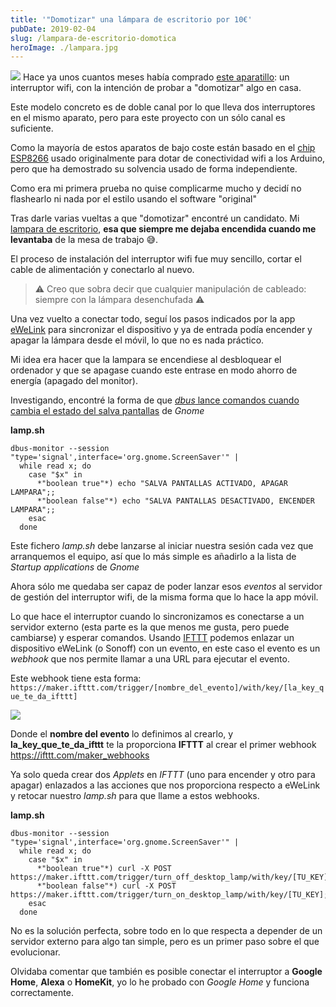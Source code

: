 ```yaml
---
title: '"Domotizar" una lámpara de escritorio por 10€'
pubDate: 2019-02-04
slug: /lampara-de-escritorio-domotica
heroImage: ./lampara.jpg
---
```


![](sonoff.jpg)
Hace ya unos cuantos meses había comprado [este aparatillo](https://amzn.to/2HDOlWM): un interruptor wifi, con la intención de probar a "domotizar" algo en casa.

Este modelo concreto es de doble canal por lo que lleva dos interruptores en el mismo aparato, pero para este proyecto con un sólo canal es suficiente.

Como la mayoría de estos aparatos de bajo coste están basado en el [chip ESP8266](https://es.wikipedia.org/wiki/ESP8266) usado originalmente para dotar de conectividad wifi a los Arduino, pero que ha demostrado su solvencia usado de forma independiente.

Como era mi primera prueba no quise complicarme mucho y decidí no flashearlo ni nada por el estilo usando el software "original"

Tras darle varias vueltas a que "domotizar" encontré un candidato. Mi [lampara de escritorio](https://www.ikea.com/es/es/productos/iluminacion/lamparas-flexo/fors%C3%A5-l%C3%A1mpara-flexo-de-trabajo-niquelado-art-80146763/), **esa que siempre me dejaba encendida cuando me levantaba** de la mesa de trabajo :sweat_smile:.

El proceso de instalación del interruptor wifi fue muy sencillo, cortar el cable de alimentación y conectarlo al nuevo.

> :warning: Creo que sobra decir que cualquier manipulación de cableado: siempre con la lámpara desenchufada :warning:

Una vez vuelto a conectar todo, seguí los pasos indicados por la app [eWeLink](https://sonoff.itead.cc/en/ewelink) para sincronizar el dispositivo y ya de entrada podía encender y apagar la lámpara desde el móvil, lo que no es nada práctico.

Mi idea era hacer que la lampara se encendiese al desbloquear el ordenador y que se apagase cuando este entrase en modo ahorro de energía (apagado del monitor).

Investigando, encontré la forma de que [_dbus_ lance comandos cuando cambia el estado del salva pantallas](https://unix.stackexchange.com/questions/28181/run-script-on-screen-lock-unlock) de _Gnome_

**lamp.sh**

```
dbus-monitor --session "type='signal',interface='org.gnome.ScreenSaver'" |
  while read x; do
    case "$x" in
      *"boolean true"*) echo "SALVA PANTALLAS ACTIVADO, APAGAR LAMPARA";;
      *"boolean false"*) echo "SALVA PANTALLAS DESACTIVADO, ENCENDER LAMPARA";;
    esac
  done
```

Este fichero _lamp.sh_ debe lanzarse al iniciar nuestra sesión cada vez que arranquemos el equipo, así que lo más simple es añadirlo a la lista de _Startup applications_ de _Gnome_

Ahora sólo me quedaba ser capaz de poder lanzar esos _eventos_ al servidor de gestión del interruptor wifi, de la misma forma que lo hace la app móvil.

Lo que hace el interruptor cuando lo sincronizamos es conectarse a un servidor externo (esta parte es la que menos me gusta, pero puede cambiarse) y esperar comandos. Usando [IFTTT](https://ifttt.com/) podemos enlazar un dispositivo eWeLink (o Sonoff) con un evento, en este caso el evento es un _webhook_ que nos permite llamar a una URL para ejecutar el evento.

Este webhook tiene esta forma: `https://maker.ifttt.com/trigger/[nombre_del_evento]/with/key/[la_key_que_te_da_ifttt]`

![](ifttt_lamp.png)

Donde el **nombre del evento** lo definimos al crearlo, y **la_key_que_te_da_ifttt** te la proporciona **IFTTT** al crear el primer webhook https://ifttt.com/maker_webhooks

Ya solo queda crear dos _Applets_ en _IFTTT_ (uno para encender y otro para apagar) enlazados a las acciones que nos proporciona respecto a eWeLink y retocar nuestro _lamp.sh_ para que llame a estos webhooks.

**lamp.sh**

```
dbus-monitor --session "type='signal',interface='org.gnome.ScreenSaver'" |
  while read x; do
    case "$x" in
      *"boolean true"*) curl -X POST https://maker.ifttt.com/trigger/turn_off_desktop_lamp/with/key/[TU_KEY];;
      *"boolean false"*) curl -X POST https://maker.ifttt.com/trigger/turn_on_desktop_lamp/with/key/[TU_KEY];;
    esac
  done
```

No es la solución perfecta, sobre todo en lo que respecta a depender de un servidor externo para algo tan simple, pero es un primer paso sobre el que evolucionar.

Olvidaba comentar que también es posible conectar el interruptor a **Google Home**, **Alexa** o **HomeKit**, yo lo he probado con _Google Home_ y funciona correctamente.
